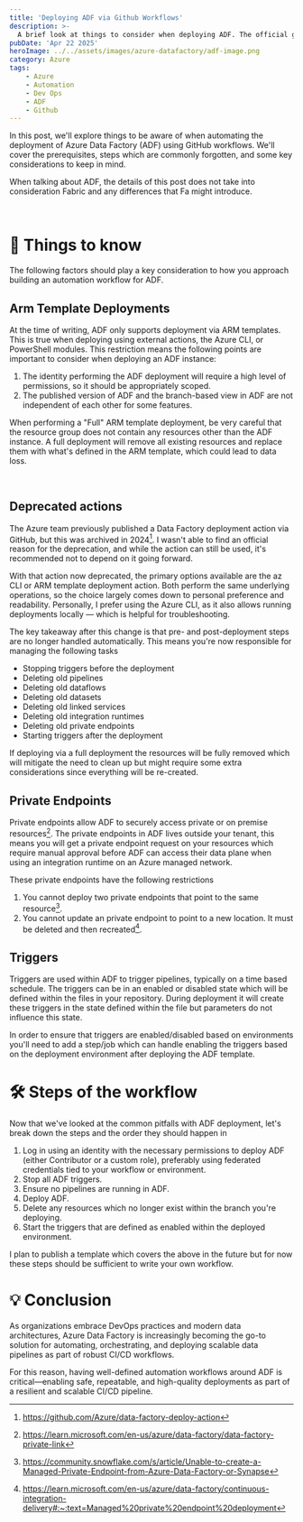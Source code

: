 ```yaml
---
title: 'Deploying ADF via Github Workflows'
description: >-
  A brief look at things to consider when deploying ADF. The official github workflow was archived so more people are likely to run their own workflows.  
pubDate: 'Apr 22 2025'
heroImage: ../../assets/images/azure-datafactory/adf-image.png
category: Azure
tags: 
    - Azure
    - Automation
    - Dev Ops
    - ADF
    - Github
---
```



In this post, we'll explore things to be aware of when automating the deployment of Azure Data Factory (ADF) using GitHub workflows. We'll cover the prerequisites, steps which are commonly forgotten, and some key considerations to keep in mind.

<Aside title="ADF" type="note">

When talking about ADF, the details of this post does not take into consideration Fabric and any differences that Fa might introduce.

</Aside>
<br/>

# 🧠 Things to know 

The following factors should play a key consideration to how you approach building an automation workflow for ADF.

## Arm Template Deployments

At the time of writing, ADF only supports deployment via ARM templates. This is true when deploying using external actions, the Azure CLI, or PowerShell modules. This restriction means the following points are important to consider when deploying an ADF instance:
1. The identity performing the ADF deployment will require a high level of permissions, so it should be appropriately scoped.
1. The published version of ADF and the branch-based view in ADF are not independent of each other for some features.

<Aside title="Full Deployment" type="caution">

When performing a "Full" ARM template deployment, be very careful that the resource group does not contain any resources other than the ADF instance. A full deployment will remove all existing resources and replace them with what's defined in the ARM template, which could lead to data loss.

</Aside>
<br/>

## Deprecated actions

The Azure team previously published a Data Factory deployment action via GitHub, but this was archived in 2024[^1]. I wasn't able to find an official reason for the deprecation, and while the action can still be used, it's recommended not to depend on it going forward.

With that action now deprecated, the primary options available are the az CLI or ARM template deployment action. Both perform the same underlying operations, so the choice largely comes down to personal preference and readability. Personally, I prefer using the Azure CLI, as it also allows running deployments locally — which is helpful for troubleshooting.

The key takeaway after this change is that pre- and post-deployment steps are no longer handled automatically. This means you're now responsible for managing the following tasks

* Stopping triggers before the deployment
* Deleting old pipelines
* Deleting old dataflows
* Deleting old datasets
* Deleting old linked services
* Deleting old integration runtimes
* Deleting old private endpoints
* Starting triggers after the deployment

If deploying via a full deployment the resources will be fully removed which will mitigate the need to clean up but might require some extra considerations since everything will be re-created. 


[^1]: https://github.com/Azure/data-factory-deploy-action

## Private Endpoints

Private endpoints allow ADF to securely access private or on premise resources[^2]. The private endpoints in ADF lives outside your tenant, this means you will get a private endpoint request on your resources which require manual approval before ADF can access their data plane when using an integration runtime on an Azure managed network. 

These private endpoints have the following restrictions

1. You cannot deploy two private endpoints that point to the same resource[^3].
1. You cannot update an private endpoint to point to a new location. It must be deleted and then recreated[^4].

[^2]: https://learn.microsoft.com/en-us/azure/data-factory/data-factory-private-link
[^3]: https://community.snowflake.com/s/article/Unable-to-create-a-Managed-Private-Endpoint-from-Azure-Data-Factory-or-Synapse
[^4]: https://learn.microsoft.com/en-us/azure/data-factory/continuous-integration-delivery#:~:text=Managed%20private%20endpoint%20deployment

## Triggers

Triggers are used within ADF to trigger pipelines, typically on a time based schedule. The triggers can be in an enabled or disabled state which will be defined within the files in your repository. During deployment it will create these triggers in the state defined within the file but parameters do not influence this state. 

In order to ensure that triggers are enabled/disabled based on environments you'll need to add a step/job which can handle enabling the triggers based on the deployment environment after deploying the ADF template.


# 🛠️ Steps of the workflow

Now that we've looked at the common pitfalls with ADF deployment, let's break down the steps and the order they should happen in

1. Log in using an identity with the necessary permissions to deploy ADF (either Contributor or a custom role), preferably using federated credentials tied to your workflow or environment.
1. Stop all ADF triggers.
1. Ensure no pipelines are running in ADF.
1. Deploy ADF. 
1. Delete any resources which no longer exist within the branch you're deploying. 
1. Start the triggers that are defined as enabled within the deployed environment. 

I plan to publish a template which covers the above in the future but for now these steps should be sufficient to write your own workflow.

# 💡 Conclusion

As organizations embrace DevOps practices and modern data architectures, Azure Data Factory is increasingly becoming the go-to solution for automating, orchestrating, and deploying scalable data pipelines as part of robust CI/CD workflows.

For this reason, having well-defined automation workflows around ADF is critical—enabling safe, repeatable, and high-quality deployments as part of a resilient and scalable CI/CD pipeline.
